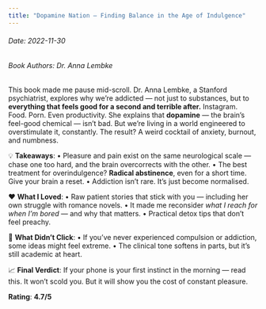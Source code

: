 ```yaml
---
title: "Dopamine Nation – Finding Balance in the Age of Indulgence"
---
```


<h6>Date: 2022-11-30</h6>
<h6>Book Authors: Dr. Anna Lembke</h6>


<div className={styles.preserve}>

This book made me pause mid-scroll.
Dr. Anna Lembke, a Stanford psychiatrist, explores why we’re addicted — not just to substances, but to **everything that feels good for a second and terrible after.** Instagram. Food. Porn. Even productivity.
She explains that **dopamine** — the brain’s feel-good chemical — isn’t bad. But we’re living in a world engineered to overstimulate it, constantly. The result? A weird cocktail of anxiety, burnout, and numbness.

💡 **Takeaways**:
•	Pleasure and pain exist on the same neurological scale — chase one too hard, and the brain overcorrects with the other.
•	The best treatment for overindulgence? **Radical abstinence**, even for a short time. Give your brain a reset.
•	Addiction isn’t rare. It’s just become normalised.

❤️ **What I Loved**:
•	Raw patient stories that stick with you — including her own struggle with romance novels.
•	It made me reconsider *what I reach for when I’m bored* — and why that matters.
•	Practical detox tips that don’t feel preachy.

🤔 **What Didn’t Click**:
•	If you’ve never experienced compulsion or addiction, some ideas might feel extreme.
•	The clinical tone softens in parts, but it’s still academic at heart.

📈 **Final Verdict**:
If your phone is your first instinct in the morning — read this.
It won’t scold you. But it will show you the cost of constant pleasure.

**Rating**: **4.7/5**

</div>
